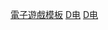 {{template category
|type = infobox
|description = 用於电子游戏相关条目的-{zh-hans:信息; zh-hant:資訊;}-框
|help =
}}

[[Category:電子遊戲模板|]]
[[Category:软件信息框模板|D电]]
[[Category:遊戲信息框模板|D电]]